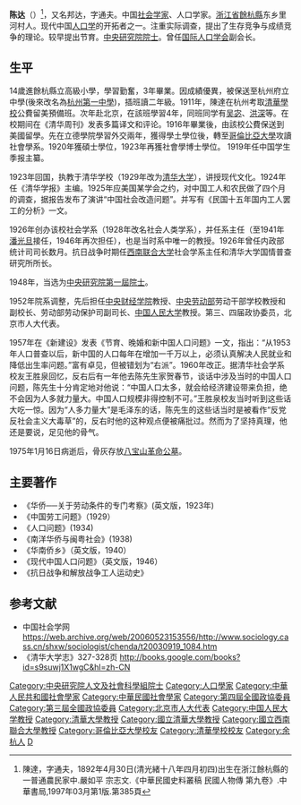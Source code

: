 {{Otheruses|other=名为陈达的其他人物|陈达}}
{{Infobox_Person
| name = 陈达
|image= Chen Da.jpg
|box_width= 230px
|occupation= 
| period = 
|birth_name=
| other_names =
| Sex = 男
|birth_date= {{birth date|1892|4|4}}
|birth_place= [[浙江|浙江]][[余杭|余杭]]
|death_date= {{death date and age|1975|1|16|1892|4|4}}
|death_place= 
| nationality ={{PRC}}
| residence =
| party =
| religion =
| spouse = 
| relatives = 
|education= 
| past = 
{{Infobox_People_Sinica
| 组别 = 人文及社会科学组
| 届数 = 第1届
| 当选年 = 1948年
}}
| work =
*《民国十五年国内工人罢工的分析》
|awards=
}}

'''陈达'''（{{bd|1892年|4月30日|1975年|1月16日|catIdx=C陈}}）<ref>陳達，字通夫，1892年4月30日(清光緒十八年四月初四)出生在浙江餘杭縣的一普通農民家中.嚴如平 宗志文.《中華民國史料叢稿 民國人物傳 第九卷》.中華書局,1997年03月第1版.第385頁</ref>，又名邦达，字通夫。中国[[社会学家|社会学家]]、人口学家。[[浙江省|浙江省]][[餘杭縣|餘杭縣]]东乡里河村人。现代中国[[人口学|人口学]]的开拓者之一。注重实际调查，提出了生存竞争与成绩竞争的理论。较早提出节育。[[中央研究院院士|中央研究院院士]]。曾任[[国际人口学会|国际人口学会]]副会长。

==生平==
14歲進餘杭縣立高級小學，學習勤奮，3年畢業。因成績優異，被保送至杭州府立中學(後來改名為[[杭州第一中學|杭州第一中學]])，插班讀二年級。1911年，陳達在杭州考取[[清華學校|清華學校]]公費留美預備班。次年赴北京，在該班學習4年，同班同学有[[吴宓|吴宓]]、[[洪深|洪深]]等。在校期间在《清华周刊》发表多篇译文和评论。1916年畢業後，由該校公費保送到美國留學。先在立德學院學習外交兩年，獲得學土學位後，轉至[[哥倫比亞大學|哥倫比亞大學]]攻讀社會學系。1920年獲碩士學位，1923年再獲社會學博士學位。
1919年任中国学生季报主纂。

1923年回国，执教于清华学校（1929年改为[[清华大学|清华大学]]），讲授现代文化。1924年任《清华学报》主编。1925年应美国某学会之约，对中国工人和农民做了四个月的调查，据报告发布了演讲“中国社会改造问题”。并写有《民国十五年国内工人罢工的分析》一文。

1926年创办该校社会学系（1928年改名社会人类学系），并任系主任（至1941年[[潘光旦|潘光旦]]接任，1946年再次担任），也是当时系中唯一的教授。1926年曾任内政部统计司司长数月。抗日战争时期任[[西南联合大学|西南联合大学]]社会学系主任和清华大学国情普查研究所所长。

1948年，当选为[[中央研究院|中央研究院]][[中央研究院第一屆院士|第一屆院士]]。

1952年院系调整，先后担任[[中央财经学院|中央财经学院]]教授、[[中央劳动部|中央劳动部]]劳动干部学校教授和副校长、劳动部劳动保护司副司长、[[中国人民大学|中国人民大学]]教授。第三、四届政协委员，北京市人大代表。

1957年在《新建设》发表《节育、晚婚和新中国人口问题》一文，指出：“从1953年人口普查以后，新中国的人口每年在增加一千万以上，必须认真解决人民就业和降低出生率问题。”富有卓见，但被错划为“右派”。1960年改正。据清华社会学系校友王胜泉回忆，反右后有一年他去陈先生家贺春节，谈话中涉及当时的中国人口问题，陈先生十分肯定地对他说：“中国人口太多，就会给经济建设带来负担，绝不会因为人多就力量大。中国人口规模非得控制不可。”王胜泉校友当时听到这些话大吃一惊。因为“人多力量大”是毛泽东的话，陈先生的这些话当时是被看作“反党反社会主义大毒草”的，反右时他的这种观点便被痛批过。然而为了坚持真理，他还是要说，足见他的骨气。

1975年1月16日病逝后，骨灰存放[[八宝山革命公墓|八宝山革命公墓]]。

==主要著作==
* 《华侨──关于劳动条件的专门考察》(英文版，1923年)
* 《中国劳工问题》（1929）
* 《人口问题》(1934)
* 《南洋华侨与闽粤社会》(1938)
* 《华南侨乡》（英文版，1940）
* 《现代中国人口问题》（英文版，1946）
* 《抗日战争和解放战争工人运动史》

==参考文献==
<div class="references-small">
<references></references>
</div>
* 中国社会学网 https://web.archive.org/web/20060523153556/http://www.sociology.cass.cn/shxw/sociologist/chenda/t20030919_1084.htm
* 《清华大学志》327-328页 http://books.google.com/books?id=s9suwj1X1wgC&hl=zh-CN {{Wayback|url=http://books.google.com/books?id=s9suwj1X1wgC&hl=zh-CN |date=20190611200933 }}

{{中央研究院第一屆院士}}
{{Authority control}}

{{DEFAULTSORT:Chen陳}}
[[Category:中央研究院人文及社會科學組院士|Category:中央研究院人文及社會科學組院士]]
[[Category:人口學家|Category:人口學家]]
[[Category:中華人民共和國社會學家|Category:中華人民共和國社會學家]]
[[Category:中華民國社會學家|Category:中華民國社會學家]]
[[Category:第四屆全國政協委員|Category:第四屆全國政協委員]]
[[Category:第三屆全國政協委員|Category:第三屆全國政協委員]]
[[Category:北京市人大代表|Category:北京市人大代表]]
[[Category:中国人民大学教授|Category:中国人民大学教授]]
[[Category:清華大學教授|Category:清華大學教授]]
[[Category:國立清華大學教授|Category:國立清華大學教授]]
[[Category:國立西南聯合大學教授|Category:國立西南聯合大學教授]]
[[Category:哥倫比亞大學校友|Category:哥倫比亞大學校友]]
[[Category:清華學校校友|Category:清華學校校友]]
[[Category:余杭人|Category:余杭人]]
[[Category:陳姓|D]]